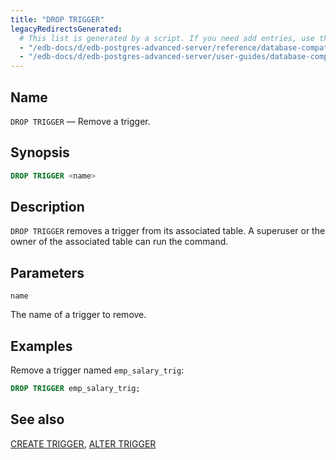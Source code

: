 ```yaml
---
title: "DROP TRIGGER"
legacyRedirectsGenerated:
  # This list is generated by a script. If you need add entries, use the `legacyRedirects` key.
  - "/edb-docs/d/edb-postgres-advanced-server/reference/database-compatibility-for-oracle-developers-reference-guide/9.6/Database_Compatibility_for_Oracle_Developers_Reference_Guide.1.073.html"
  - "/edb-docs/d/edb-postgres-advanced-server/user-guides/database-compatibility-for-oracle-developers-guide/9.5/Database_Compatibility_for_Oracle_Developers_Guide.1.099.html"
---
```


<div id="drop_trigger" class="registered_link"></div>

## Name

`DROP TRIGGER` &mdash; Remove a trigger.

## Synopsis

```sql
DROP TRIGGER <name>
```

## Description

`DROP TRIGGER` removes a trigger from its associated table. A superuser or the owner of the associated table can run the command.

## Parameters

`name`

 The name of a trigger to remove.

## Examples

Remove a trigger named `emp_salary_trig`:

```sql
DROP TRIGGER emp_salary_trig;
```

## See also

[CREATE TRIGGER](38_create_trigger/#create_trigger), [ALTER TRIGGER](13_alter_trigger/#alter_trigger)
